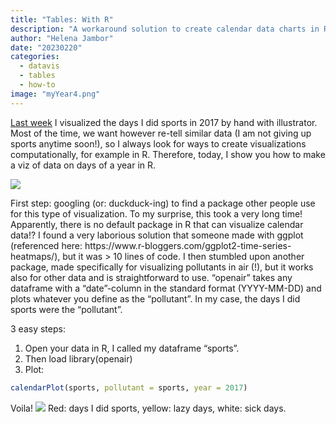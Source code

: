 ```yaml
---
title: "Tables: With R"
description: "A workaround solution to create calendar data charts in R"
author: "Helena Jambor"
date: "20230220"
categories:
  - datavis
  - tables
  - how-to
image: "myYear4.png"
---
```

[Last week](../TablesCalendarData/TablesCalendarData.qmd) I visualized the days I did sports in 2017 by hand with illustrator. Most of the time, we want however re-tell similar data (I am not giving up sports anytime soon!), so I always look for ways to create visualizations computationally, for example in R. Therefore, today, I show you how to make a viz of data on days of a year in R.

![](myYear4.png)

First step: googling (or: duckduck-ing) to find a package other people use for this type of visualization. To my surprise, this took a very long time! Apparently, there is no default package in R that can visualize calendar data!? I found a very laborious solution that someone made with ggplot (referenced here: https://www.r-bloggers.com/ggplot2-time-series-heatmaps/), but it was > 10 lines of code. I then stumbled upon another package, made specifically for visualizing pollutants in air (!), but it works also for other data and is straightforward to use. “openair” takes any dataframe with a “date”-column in the standard format (YYYY-MM-DD) and plots whatever you define as the “pollutant”. In my case, the days I did sports were the “pollutant”.

3 easy steps:

1. Open your data in R, I called my dataframe “sports”.
2. Then load library(openair)
3. Plot: 
```r
calendarPlot(sports, pollutant = sports, year = 2017)
`````
Voila!
![](Screen Shot 2018-01-14 at 10.35.29.png)
Red: days I did sports, yellow: lazy days, white: sick days.